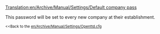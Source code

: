 [[Translation:en/Archive/Manual/Settings/Default company pass]]


This password will be set to every new company at their establishment.

<small><<Back to the [[en/Archive/Manual/Settings/Openttd.cfg]]</small>